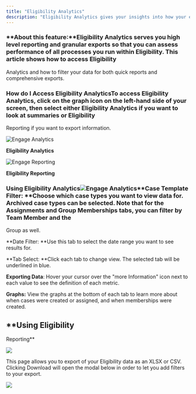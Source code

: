 ```yaml
---
title: "Eligibility Analytics"
description: "Eligibility Analytics gives your insights into how your eligibility processes are performing."
---
```


### **About this feature:**Eligibility Analytics serves you high level reporting and granular exports so that you can assess performance of all processes you run within Eligibility. This article shows how to access Eligibility 

Analytics and how to filter your data for both quick reports and comprehensive exports.

### **How do I Access **Eligibility** Analytics**To access Eligibility Analytics, click on the graph icon on the left-hand side of your screen, then select either Eligibility Analytics if you want to look at summaries or Eligibility 

Reporting if you want to export information. 

![Engage Analytics](https://downloads.intercomcdn.com/i/o/wyxobwoi/1225381735/365130a7d6eba2bbdbae187dafdf/Screenshot+2024-10-22+at+3_55_24%E2%80%AFPM.png?expires=1753820100&signature=31b1ced9f5e8e6b78570e70263118548f440613f0b085d5cad2976868eff79db&req=dSIlE8p2nIZcXPMW1HO4zc2%2FFH0%2Bs64HSNNoIsSBE7P%2FY7c7VkprU%2BRRBFGp%0A7o5R%0A)

**Eligibility Analytics**

![Engage Reporting](https://downloads.intercomcdn.com/i/o/wyxobwoi/1225381456/67b026f42b392dd3e9ba2e92415d/Screenshot+2024-10-22+at+3_55_12%E2%80%AFPM.png?expires=1753820100&signature=0b0034e7521f8e4a7bb20f06c32207680cbf68ca3e290072e5274007fcf9fd8e&req=dSIlE8p2nIVaX%2FMW1HO4zcuf5QqUC7UmfxN3ZxwvA5TNC6ZrHYFUpmkVznlZ%0AfjWm%0A)

**Eligibility Reporting**

### **Using **Eligibility** Analytics**![Engage Analytics](https://downloads.intercomcdn.com/i/o/wyxobwoi/1225390347/c421bea07ccdf0d8b5618cebf7d8/Screenshot+2024-10-22+at+3_59_55%E2%80%AFPM.png?expires=1753820100&signature=3a88b8ca3cb88b9ad7d0ed7c35b26765ff4667e4d990967d29d276cbefb67d9d&req=dSIlE8p3nYJbXvMW1HO4zccmPzWJ1yQiMOm8kOcCbWkpI35bVPgMLhdskRM5%0AQO2B%0A)**Case Template Filter: **Choose which case types you want to view data for. Archived case types can be selected. Note that for the Assignments and Group Memberships tabs, you can filter by Team Member and the 

Group as well.

**Date Filter: **Use this tab to select the date range you want to see results for. 

**Tab Select: **Click each tab to change view. The selected tab will be underlined in blue.

**Exporting Data**: Hover your cursor over the "more Information" icon next to each value to see the definition of each metric.

**Graphs:** View the graphs at the bottom of each tab to learn more about when cases were created or assigned, and when memberships were created.

## **Using **Eligibility** 

Reporting**

![](https://downloads.intercomcdn.com/i/o/wyxobwoi/1225396034/164be8cc6edbdbe10420612431b7/Screenshot+2024-10-22+at+4_15_13%E2%80%AFPM.png?expires=1753820100&signature=b9924a8d95b2d5828e23d66a356604f9f7ae0b5cd1070555bad1e21e9f15f708&req=dSIlE8p3m4FcXfMW1HO4zVlm0E3DoaETQ6ffvg3cUUa1P1LRfZ7J1Kh33Ga6%0AGWkj%0A)

This page allows you to export of your Eligibility data as an XLSX or CSV. Clicking Download will open the modal below in order to let you add filters to your export. 

![](https://downloads.intercomcdn.com/i/o/wyxobwoi/1225396235/3d7240a042b4f9796d4ab338d44b/Screenshot+2024-10-22+at+3_41_44%E2%80%AFPM.png?expires=1753820100&signature=4a4872c37f2ad3ea06ee4ebb51e43abc306c78eb6a895d66088d9724a9018a73&req=dSIlE8p3m4NcXPMW1HO4zapFKKjQrg0fty8x%2F7T6PainC%2BMbHwG7a0IAse%2F2%0AtiqD%0A)
